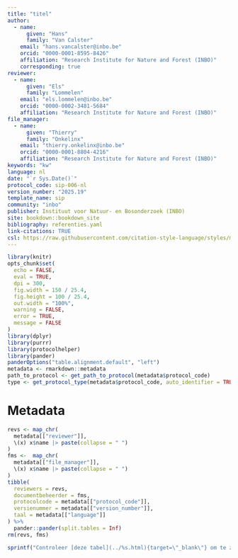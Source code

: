 ```yaml
---
title: "titel"
author:
  - name:
      given: "Hans"
      family: "Van Calster"
    email: "hans.vancalster@inbo.be"
    orcid: "0000-0001-8595-8426"
    affiliation: "Research Institute for Nature and Forest (INBO)"
    corresponding: true
reviewer:
  - name:
      given: "Els"
      family: "Lommelen"
    email: "els.lommelen@inbo.be"
    orcid: "0000-0002-3481-5684"
    affiliation: "Research Institute for Nature and Forest (INBO)"
file_manager:
  - name:
      given: "Thierry"
      family: "Onkelinx"
    email: "thierry.onkelinx@inbo.be"
    orcid: "0000-0001-8804-4216"
    affiliation: "Research Institute for Nature and Forest (INBO)"
keywords: "kw"
language: nl
date: "`r Sys.Date()`"
protocol_code: sip-006-nl
version_number: "2025.19"
template_name: sip
community: "inbo"
publisher: Instituut voor Natuur- en Bosonderzoek (INBO)
site: bookdown::bookdown_site
bibliography: referenties.yaml
link-citations: TRUE
csl: https://raw.githubusercontent.com/citation-style-language/styles/master/research-institute-for-nature-and-forest.csl
---
```


```{=html}
<!--
Instructies bij opmaak van het protocol:

Hieronder vind je de verschillende onderdelen van een protocol.
In de bijhorende losse `Rmd` bestanden vind je een beschrijving wat er bij elk onderdeel vermeld moet worden.
Het is in die bestanden dat je moet editeren.
Niet alle onderdelen zijn altijd van toepassing.
Laat in die gevallen de titels staan en vermeld expliciet "niet van toepassing".
-->
```
```r
library(knitr)
opts_chunk$set(
  echo = FALSE,
  eval = TRUE,
  dpi = 300,
  fig.width = 150 / 25.4,
  fig.height = 100 / 25.4,
  out.width = "100%",
  warning = FALSE,
  error = TRUE,
  message = FALSE
)
library(dplyr)
library(purrr)
library(protocolhelper)
library(pander)
panderOptions("table.alignment.default", "left")
metadata <- rmarkdown::metadata
path_to_protocol <- get_path_to_protocol(metadata$protocol_code)
type <- get_protocol_type(metadata$protocol_code, auto_identifier = TRUE)
```

# Metadata {.unnumbered}

```r
revs <- map_chr(
  metadata[["reviewer"]],
  \(x) x$name |> paste(collapse = " ")
)
fms <-  map_chr(
  metadata[["file_manager"]],
  \(x) x$name |> paste(collapse = " ")
)
tibble(
  reviewers = revs,
  documentbeheerder = fms,
  protocolcode = metadata[["protocol_code"]],
  versienummer = metadata[["version_number"]],
  taal = metadata[["language"]]
) %>%
  pander::pander(split.tables = Inf)
rm(revs, fms)
```

```r
sprintf("Controleer [deze tabel](../%s.html){target=\"_blank\"} om te zien of een meer recente versie beschikbaar is.", type) |> cat() # nolint
```

